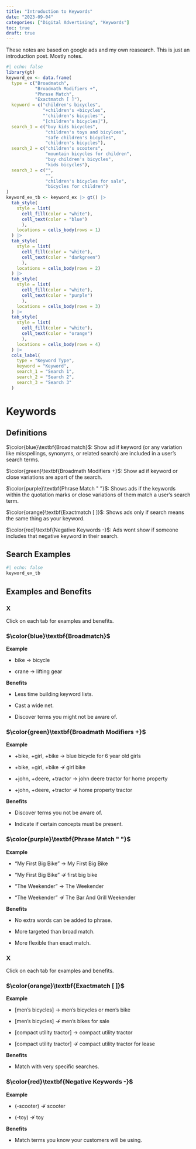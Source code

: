 ```yaml
---
title: "Introduction to Keywords"
date: "2023-09-04"
categories: ["Digital Advertising", "Keywords"]
toc: true
draft: true
---
```


These notes are based on google ads and my own reasearch. This is just an introduction post. Mostly notes. 

```r
#| echo: false
library(gt)
keyword_ex <- data.frame(
  type = c("Broadmatch",
           "Broadmath Modifiers +",
           "Phrase Match",
           "Exactmatch [ ]"),
  keyword = c("children's bicycles",
              "+children's +bicycles",
              "'children's bicycles'",
              "[children's bicycles]"),
  search_1 = c("buy kids bicycles",
               "children's toys and bicylces",
               "safe children's bicycles",
               "children's bicycles"),
  search_2 = c("children's scooters",
               "mountain bicycles for children",
               "buy children's bicycles",
               "kids bicycles"),
  search_3 = c("",
               "",
               "children's bicycles for sale",
               "bicycles for children")
)
keyword_ex_tb <- keyword_ex |> gt() |>
  tab_style(
    style = list(
      cell_fill(color = "white"),
      cell_text(color = "blue")
      ),
    locations = cells_body(rows = 1)
  ) |>
  tab_style(
    style = list(
      cell_fill(color = "white"),
      cell_text(color = "darkgreen")
      ),
    locations = cells_body(rows = 2)
  ) |>
  tab_style(
    style = list(
      cell_fill(color = "white"),
      cell_text(color = "purple")
      ),
    locations = cells_body(rows = 3)
  ) |>
  tab_style(
    style = list(
      cell_fill(color = "white"),
      cell_text(color = "orange")
      ),
    locations = cells_body(rows = 4)
  ) |>
  cols_label(
    type = "Keyword Type",
    keyword = "Keyword",
    search_1 = "Search 1",
    search_2 = "Search 2",
    search_3 = "Search 3"
  )
```


# Keywords

## Definitions

$\color{blue}\textbf{Broadmatch}$: Show ad if keyword (or any variation like misspellings, synonyms, or related search) are included in a user's search terms. 

$\color{green}\textbf{Broadmath Modifiers +}$: Show ad if keyword or close variations are apart of the search. 

$\color{purple}\textbf{Phrase Match " "}$: Shows ads if the keywords within the quotation marks or close variations of them match a user's search term. 

$\color{orange}\textbf{Exactmatch [ ]}$: Shows ads only if search means the same thing as your keyword. 

$\color{red}\textbf{Negative Keywords -}$: Ads wont show if someone includes that negative keyword in their search. 

## Search Examples

```r
#| echo: false
keyword_ex_tb
```

## Examples and Benefits

::: {.panel-tabset}

### X 

Click on each tab for examples and benefits. 

### $\color{blue}\textbf{Broadmatch}$

**Example**

* bike $\rightarrow$ bicycle 

* crane $\rightarrow$ lifting gear

**Benefits**

* Less time building keyword lists.

* Cast a wide net.

* Discover terms you might not be aware of. 

### $\color{green}\textbf{Broadmath Modifiers +}$

**Example**

* +bike, +girl, +bike $\rightarrow$ blue bicycle for 6 year old girls

* +bike, +girl, +bike $\nrightarrow$ girl bike 

* +john, +deere, +tractor $\rightarrow$ john deere tractor for home property

* +john, +deere, +tractor $\nrightarrow$ home property tractor

**Benefits**

* Discover terms you not be aware of. 

* Indicate if certain concepts must be present. 


### $\color{purple}\textbf{Phrase Match " "}$

**Example**

* "My First Big Bike" $\rightarrow$ My First Big Bike

* "My First Big Bike" $\nrightarrow$ first big bike 

* "The Weekender" $\rightarrow$ The Weekender

* "The Weekender" $\nrightarrow$ The Bar And Grill Weekender

**Benefits**

* No extra words can be added to phrase. 

* More targeted than broad match. 

* More flexible than exact match. 

:::

::: {.panel-tabset}

### X

Click on each tab for examples and benefits. 

### $\color{orange}\textbf{Exactmatch [ ]}$

**Example**

* [men's bicycles] $\rightarrow$ men's bicycles or men's bike

* [men's bicycles] $\nrightarrow$ men's bikes for sale

* [compact utility tractor] $\rightarrow$ compact utility tractor

* [compact utility tractor] $\nrightarrow$ compact utility tractor for lease 

**Benefits**

* Match with very specific searches. 

### $\color{red}\textbf{Negative Keywords -}$

**Example**

* (-scooter) $\nrightarrow$ scooter

* (-toy) $\nrightarrow$ toy

**Benefits**

* Match terms you know your customers will be using. 

:::

